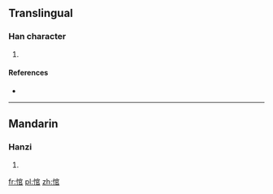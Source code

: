 ==Translingual==

===Han character===
{{Han char|rn=61|rad=心|as=08|sn=11|four=9307<sub>7</sub>|canj=心十口口 (PJRR)|ids=⿰[[忄]][[官]]}}

# {{defn|Han|sort=心08}}

====References====
* {{Han ref|kx=0389.100|dkj=10735|dj=0722.150|hdz=42319.020|uh=60BA|ud=24762|bh=D556|bd=54614}}

----

==Mandarin==

===Hanzi===
{{cmn-hanzi|pin=[[guàn]] ([[guan4]])|wg=kuan<sup>4</sup>}}

# {{defn|lang=cmn|sort=心08}}

[[fr:悺]]
[[pl:悺]]
[[zh:悺]]